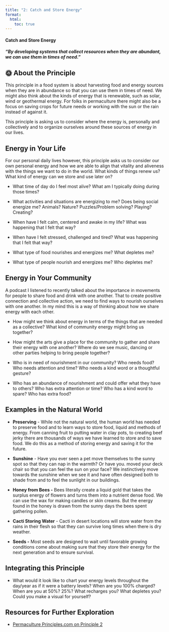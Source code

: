 ```yaml
---
title: "2: Catch and Store Energy"
format:
  html:
    toc: true
---
```


#### Catch and Store Energy 

#### *"By developing systems that collect resources when they are abundant, we can use them in times of need."* 

## 🌞 About the Principle

This principle in a food system is about harvesting food and energy sources when they are in abundance so that you can use them in times of need. We might also think about the kinds of energy that is renewable, such as solar, wind or geothermal energy. For folks in permaculture there might also be a focus on saving crops for future needs or working with the sun or the rain instead of against it.

This principle is asking us to consider where the energy is, personally and collectively and to organize ourselves around these sources of energy in our lives.

## Energy in Your Life

For our personal daily lives however, this principle asks us to consider our own personal energy and how we are able to align that vitality and aliveness with the things we want to do in the world. What kinds of things renew us? What kind of energy can we store and use later on?

-   What time of day do I feel most alive? What am I typically doing during those times?

-   What activities and situations are energizing to me? Does being social energize me? Animals? Nature? Puzzles/Problem solving? Playing? Creating?

-   When have I felt calm, centered and awake in my life? What was happening that I felt that way?

-   When have I felt stressed, challenged and tired? What was happening that I felt that way?

-   What type of food nourishes and energizes me? What depletes me?

-   What type of people nourish and energizes me? Who depletes me?

## Energy in Your Community

A podcast I listened to recently talked about the importance in movements for people to share food and drink with one another. That to create positive connection and collective action, we need to find ways to nourish ourselves with one another. In my mind this is a way of thinking about how we share energy with each other.

-   How might we think about energy in terms of the things that are needed as a collective? What kind of community energy might bring us together?

<!-- -->

-   How might the arts give a place for the community to gather and share their energy with one another? Where do we see music, dancing or other parties helping to bring people together?

-   Who is in need of nourishment in our community? Who needs food? Who needs attention and time? Who needs a kind word or a thoughtful gesture?

-   Who has an abundance of nourishment and could offer what they have to others? Who has extra attention or time? Who has a kind word to spare? Who has extra food?

## Examples in the Natural World 

-   **Preserving** - While not the natural world, the human world has needed to preserve food and to learn ways to store food, liquid and methods of energy. From canning fruit to putting water in clay pots, to creating beef jerky there are thousands of ways we have learned to store and to save food. We do this as a method of storing energy and saving it for the future.

-   **Sunshine** - Have you ever seen a pet move themselves to the sunny spot so that they can nap in the warmth? Or have you. moved your deck chair so that you can feel the sun on your face? We instinctively move towards the sunshine when we see it and have often designed both to shade from and to feel the sunlight in our buildings.

-   **Honey from Bees -** Bees literally create a liquid gold that takes the surplus energy of flowers and turns them into a nutrient dense food. We can use the wax for making candles or skin creams. But the energy found in the honey is drawn from the sunny days the bees spent gathering pollen.

-   **Cacti Storing Water** - Cacti in desert locations will store water from the rains in their flesh so that they can survive long times when there is dry weather.

-   **Seeds -** Most seeds are designed to wait until favorable growing conditions come about making sure that they store their energy for the next generation and to ensure survival.

## Integrating this Principle

-   What would it look like to chart your energy levels throughout the day/year as if it were a battery levels? When are you 100% charged? When are you at 50%? 25%? What recharges you? What depletes you? Could you make a visual for yourself?

## Resources for Further Exploration

-   [Permaculture Principles.com on Principle 2](https://permacultureprinciples.com/permaculture-principles/_2/)
